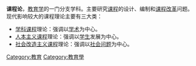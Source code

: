 '''课程论'''，[[教育学|教育学]]的一门分支学科。主要研究[[课程|课程]]的设计、编制和[[课程改革|课程改革]]问题。<br />
现代影响较大的课程理论主要有三大类：
*[[学科课程|学科课程]]理论：强调以[[学术|学术]]为中心。
*[[人本主义课程|人本主义课程]]理论：强调以[[学生|学生]]发展为中心。
*[[社会改造主义课程|社会改造主义课程]]理论：强调以[[社会问题|社会问题]]为中心。

{{Edu-stub}}

[[Category:教育|Category:教育]]
[[Category:教育學|Category:教育學]]